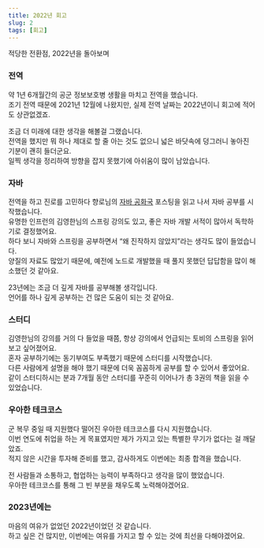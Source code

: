 ```yaml
---
title: 2022년 회고
slug: 2
tags: [회고]
---
```


적당한 전환점, 2022년을 돌아보며  

### 전역

약 1년 6개월간의 공군 정보보호병 생활을 마치고 전역을 했습니다.  
조기 전역 때문에 2021년 12월에 나왔지만, 실제 전역 날짜는 2022년이니 회고에 적어도 상관없겠죠.  

조금 더 미래에 대한 생각을 해볼걸 그랬습니다.  
전역을 했지만 뭐 하나 제대로 할 줄 아는 것도 없으니 넓은 바닷속에 덩그러니 놓아진 기분이 괜히 들더군요.  
일찍 생각을 정리하여 방향을 잡지 못했기에 아쉬움이 많이 남았습니다.  

### 자바

전역을 하고 진로를 고민하다 향로님의 [자바 공화국](https://jojoldu.tistory.com/609) 포스팅을 읽고 나서 자바 공부를 시작했습니다.  
유명한 인프런의 김영한님의 스프링 강의도 있고, 좋은 자바 개발 서적이 많아서 독학하기로 결정했어요.  
하다 보니 자바와 스프링을 공부하면서 “왜 진작하지 않았지”라는 생각도 많이 들었습니다.  
양질의 자료도 많았기 때문에, 예전에 노드로 개발했을 때 풀지 못했던 답답함을 많이 해소했던 것 같아요.

23년에는 조금 더 깊게 자바를 공부해볼 생각입니다.  
언어를 하나 깊게 공부하는 건 많은 도움이 되는 것 같아요.

### 스터디

김영한님의 강의를 거의 다 들었을 때쯤, 항상 강의에서 언급되는 토비의 스프링을 읽어보고 싶어졌어요.  
혼자 공부하기에는 동기부여도 부족했기 때문에 스터디를 시작했습니다.  
다른 사람에게 설명을 해야 했기 때문에 더욱 꼼꼼하게 공부를 할 수 있어서 좋았어요.  
같이 스터디하시는 분과 7개월 동안 스터디를 꾸준히 이어나가 총 3권의 책을 읽을 수 있었습니다.

### 우아한 테크코스

군 복무 중일 때 지원했다 떨어진 우아한 테크코스를 다시 지원했습니다.  
이번 연도에 취업을 하는 게 목표였지만 제가 가지고 있는 특별한 무기가 없다는 걸 깨달았죠.  
적지 않은 시간을 투자해 준비를 했고, 감사하게도 이번에는 최종 합격을 했습니다.  

전 사람들과 소통하고, 협업하는 능력이 부족하다고 생각을 많이 했었습니다.  
우아한 테크코스를 통해 그 빈 부분을 채우도록 노력해야겠어요.  

### 2023년에는

마음의 여유가 없었던 2022년이었던 것 같습니다.  
하고 싶은 건 많지만, 이번에는 여유를 가지고 할 수 있는 것에 최선을 다해야겠어요.  